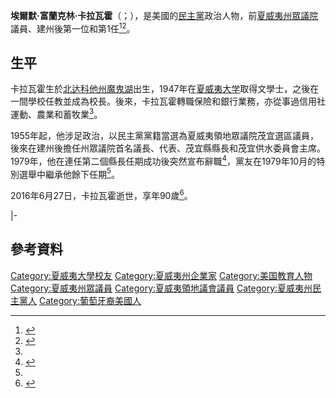 {{多個問題|
{{Expand|time=2017-03-14T01:34:54+00:00}}
{{请求翻译|time=2017-03-14T01:34:54+00:00}}
}}
{{Infobox Officeholder
|name	          = 埃爾默·卡拉瓦霍
|image            = 
|native_name      = Elmer Cravalho
|native_name_lang = en
|caption        = 
|office         = 第1任{{le|茂宜縣縣長|Mayor of Maui}}
|term_start     = 1969年1月2日<ref name=mauicouncil/>
|term_end       = 1979年7月24日<ref name=mauicouncil/> 
|predecessor    = 職位創立
|successor      = {{le|漢尼拔·塔瓦雷斯|Hannibal Tavares}}
|office1        = {{le|夏威夷州眾議院議長|List of Speakers of the Hawaii House of Representatives}}
|term_start1    = 1959年
|term_end1      = 1967年
|predecessor1   = {{le|O·文森特·埃斯波西托|O. Vincent Esposito}}
|successor1     = {{le|別府忠雄 (政治人物)|Tadao Beppu|別府忠雄}}
|state_house2   = 夏威夷州
|district2      = 第七
|term_start2    = 1959年
|term_end2      = 1967年
|predecessor2   = 選區建立
|successor2     = [[哈羅德·L·杜邦特|哈羅德·L·杜邦特]]
|office3        = 夏威夷領地眾議院副議長
|term_start3    = 1955年<ref name=bk>'American Legislative Leaders in the West, 1911-1994,' Nancy Weatherly Sharp and James Roger Sharp, Greenwood Press: Westport, Connecticut and London: 1997, Biographical Sketch of Elmer Franklin Cravalho, pg. 92</ref>
|term_end3      = 1959年
|predecessor3   = 不詳
|successor3     = [[曼努埃爾·S·恩里克斯|曼努埃爾·S·恩里克斯]]{{small|（州眾議院副議長）}}
|office4        = 夏威夷領地眾議院議員<br>來自第三選區<ref name=bka>'Directory of Agencies and Officers of the Territory of Hawaii,' Legislative Reference Bureau, University of Hawaii, 1955, pg. 2</ref>
|term_start4    = 1955年
|term_end4      = 1959年
|birth_date     = {{Birth date|1926|2|19}}
|birth_place    = [[美国|美国]][[夏威夷州|夏威夷州]][[帕依亞|帕依亞]]
|death_date     = {{death date and age|2016|6|27|1926|2|19}}
|death_place    = 
|party          = [[民主黨_(美國)|民主黨]]
|spouse         = 
|children       = 
|alma_mater     = [[夏威夷大学|夏威夷大学]]{{small|（[[文学士|BA]]）}}
|occupation     = 
|signature      = 
|website        = 
}}

'''埃爾默·富蘭克林·卡拉瓦霍'''（{{lang-en|Elmer Franklin Cravalho}}；{{bd|1926年|2月19日|2016年|6月27日}}），是美國的[[民主黨_(美國)|民主黨]]政治人物，前[[夏威夷州眾議院|夏威夷州眾議院]]議員、建州後第一位{{le|夏威夷州眾議院議長|List of Speakers of the Hawaii House of Representatives|議長}}和第1任{{le|茂宜縣縣長|Mayor of Maui}}<ref name=mauicouncil>{{cite news |first= |last= |title=Maui County Council Resolution 79-96 |url=http://www.co.maui.hi.us/DocumentCenter/View/88960 |work=[[Maui_County_Council|Maui County Council]] |date=1979-08-03 |accessdate=2016-06-28 |deadurl=no |archiveurl=https://web.archive.org/web/20160628195948/http://www.co.maui.hi.us/DocumentCenter/View/88960 |archivedate=2016-06-28 }}</ref><ref name=hhs>{{cite news |first= |last= |title=Hawai'i Political Leaders |url=http://www.hawaiianhistory.org/ref/leadlist.html |work=[[Hawaiian_Historical_Society|Hawaiian Historical Society]] |publisher= |date= |accessdate=2010-09-27 |deadurl=yes |archiveurl=https://web.archive.org/web/20100715131455/http://www.hawaiianhistory.org/ref/leadlist.html |archivedate=2010-07-15 }}</ref>。

==生平==
卡拉瓦霍生於[[北达科他州|北达科他州]][[魔鬼湖_(北达科他州)|魔鬼湖]]出生，1947年在[[夏威夷大学|夏威夷大学]]取得文學士，之後在一間學校任教並成為校長。後來，卡拉瓦霍轉職保險和銀行業務，亦從事過信用社運動、農業和蓄牧業<ref name=bk/>。

1955年起，他涉足政治，以民主黨黨籍當選為夏威夷領地眾議院茂宜選區議員，後來在建州後擔任州眾議院首名議長、{{le|1960年民主黨全國代表大會|1960 Democratic National Convention}}代表、茂宜縣縣長和茂宜供水委員會主席。1979年，他在連任第二個縣長任期成功後突然宣布辭職<ref name=ha>{{cite news |first= |last= |title=Other Hawai'i mayors who died in office |url=http://the.honoluluadvertiser.com/article/2008/Jun/23/br/hawaii80623070.html |work=[[Honolulu_Advertiser|Honolulu Advertiser]] |publisher= |date=2008-06-23 |accessdate=2011-07-09 |archive-date=2018-08-25 |archive-url=https://web.archive.org/web/20180825143158/http://the.honoluluadvertiser.com/article/2008/Jun/23/br/hawaii80623070.html |dead-url=no }}</ref>，黨友{{le|漢尼拔·塔瓦雷斯|Hannibal Tavares}}在1979年10月的特別選舉中繼承他餘下任期<ref name=ha/>。

2016年6月27日，卡拉瓦霍逝世，享年90歲<ref>{{Cite web |url=http://www.hawaiinewsnow.com/story/32326206/mauis-first-mayor-elmer-cravalho-dies |title=Elmer Cravalho, Maui's mayor, dies |accessdate=2017-03-15 |archive-date=2016-06-29 |archive-url=https://web.archive.org/web/20160629160310/http://www.hawaiinewsnow.com/story/32326206/mauis-first-mayor-elmer-cravalho-dies |dead-url=no }}</ref>。

{{s-start}}
{{s-par|us-hi-hs}}
{{s-bef|before=不詳}}
{{s-ttl|title=夏威夷領地眾議院第三選區<br>[[夏威夷州眾議院|眾議院議員]]|years=1955年－1959年|alongside=[[羅伯特·N·木村|羅伯特·N·木村]]<ref name=bka/>、[[雷·F·亞當斯|雷·F·亞當斯]]<ref name=bkb>'Laws of the Territory of Hawaii Passed by the Legislature,' Hawaii (Ter.), 1959, pg. 553</ref>、<br>[[馬奎斯·F·卡爾姆|馬奎斯·F·卡爾姆]]<ref name=bkb/>、[[E·P·利德蓋特|E·P·利德蓋特]]<ref name=bkb/>、<br>[[巴尼·H·德永|巴尼·H·德永]]<ref name=bkb/>}}
{{s-none|選區取消}}
|-
{{s-new}}
{{s-ttl|title=夏威夷州眾議院第七選區<br>[[夏威夷州眾議院|眾議院議員]]|years=1959年－1967年|alongside=[[約翰·E·米利根|約翰·E·米利根]]、[[小大衛·特拉斯克|小大衛·特拉斯克]]、<br>[[山崎衛|山崎衛]]、[[約翰·G·杜阿爾特|約翰·G·杜阿爾特]]、<br>[[托馬斯·田川|托馬斯·田川]]、[[亨利·E·邁耶|亨利·E·邁耶]]}}
{{s-aft|after=[[哈羅德·L·杜邦特|哈羅德·L·杜邦特]]}}
{{s-end}}

==參考資料==
{{reflist}}

{{authority control}}
{{DEFAULTSORT:Cravalho, Elmer F.}}

[[Category:夏威夷大學校友|Category:夏威夷大學校友]]
[[Category:夏威夷州企業家|Category:夏威夷州企業家]]
[[Category:美国教育人物|Category:美国教育人物]]
[[Category:夏威夷州眾議員|Category:夏威夷州眾議員]]
[[Category:夏威夷領地議會議員|Category:夏威夷領地議會議員]]
[[Category:夏威夷州民主黨人|Category:夏威夷州民主黨人]]
[[Category:葡萄牙裔美國人|Category:葡萄牙裔美國人]]
